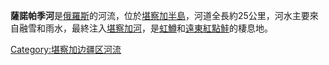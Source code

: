 {{Unreferenced|time=2012-02-03T03:14:40+00:00 }}
'''薩諾帕季河'''是[[俄羅斯|俄羅斯]]的河流，位於[[堪察加半島|堪察加半島]]，河道全長約25公里，河水主要來自融雪和雨水，最終注入[[堪察加河|堪察加河]]，是[[虹鱒|虹鱒]]和[[遠東紅點鮭|遠東紅點鮭]]的棲息地。

{{Russia-geo-stub}}

[[Category:堪察加边疆区河流|Category:堪察加边疆区河流]]